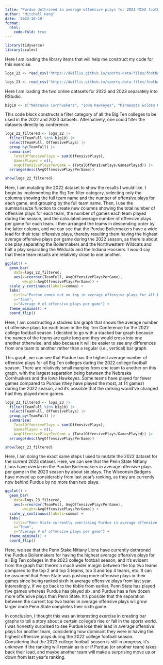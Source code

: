 ```yaml
---
title: "Purdue dethroned in average offensive plays for 2023 NCAA football season"
author: "Mitchell Hang"
date: '2023-10-10'
format: 
  html:
    code-fold: true
---
```


```r
library(tidyverse)
library(scales)
```

Here I am loading the library items that will help me construct my code for this exercise.

```r
logs_22 <- read_csv("https://dwillis.github.io/sports-data-files/footballlogs22.csv")

logs_23 <- read_csv("https://dwillis.github.io/sports-data-files/footballlogs23.csv")
```

Here I am loading the two online datasets for 2022 and 2023 separately into RStudio.

```r
big10 <- c("Nebraska Cornhuskers", "Iowa Hawkeyes", "Minnesota Golden Gophers", "Illinois Fighting Illini", "Northwestern Wildcats", "Wisconsin Badgers", "Indiana Hoosiers", "Purdue Boilermakers", "Ohio State Buckeyes", "Michigan Wolverines", "Michigan State Spartans", "Penn State Nittany Lions", "Rutgers Scarlet Knights", "Maryland Terrapins")
```

This code block constructs a filter category of all the Big Ten colleges to be used in the 2022 and 2023 datasets. Alternatively, one could filter the datasets directly by conference.

```r
logs_22_filtered <- logs_22 |> 
  filter(TeamFull %in% big10) |>
  select(TeamFull, OffensivePlays) |>
  group_by(TeamFull) |>
  summarise(
    TotalOffensivePlays = sum(OffensivePlays),
    GamesPlayed = n(),
    AvgOffensivePlaysPerGame = (TotalOffensivePlays/GamesPlayed)) |>
  arrange(desc(AvgOffensivePlaysPerGame))

show(logs_22_filtered)
```

Here, I am mutating the 2022 dataset to show the results I would like. I begin by implementing the Big Ten filter category, selecting only the columns showing the full team name and the number of offensive plays for each game, and grouping by the full team name. Then, I use the summarise/ze function to create new columns showing the total number of offensive plays for each team, the number of games each team played during the season, and the calculated average number of offensive plays per game for each team. I then arranged the teams in descending order by the latter column, and we can see that the Purdue Boilermakers have a wide lead for their total offensive plays, thereby resulting them having the highest average offensive plays per game during the 2022 season, as there is about one play separating the Boilermakers and the Northwestern Wildcats and half a play separating the Wildcats and the Indiana Hoosiers. I would say that these team results are relatively close to one another.

```r
ggplot() + 
  geom_bar(
    data=logs_22_filtered, 
    aes(x=reorder(TeamFull, AvgOffensivePlaysPerGame),
        weight=AvgOffensivePlaysPerGame)) + 
  scale_y_continuous(labels=comma) + 
  labs(
    title="Purdue comes out on top in average offensive plays for all Big Ten \ncolleges in 2022 college football season", 
    x="Team", 
    y="Average # of offensive plays per game") + 
  theme_minimal() + 
  coord_flip()
```

Here, I am constructing a stacked bar graph that shows the average number of offensive plays for each team in the Big Ten Conference for the 2022 college football season. I decided to go with a stacked bar graph because the names of the teams are quite long and they would cross into one another otherwise, and also because it will be easier to see any differences from one team to another rather than a regular (i.e., vertical) bar graph.

This graph, we can see that Purdue has the highest average number of offensive plays for all Big Ten colleges during the 2022 college football season. There are relatively small margins from one team to another on this graph, with the largest separation being between the Nebraska Cornhuskers and the Iowa Hawkeyes. Some teams have played for fewer games compared to Purdue (they have played the most, at 14 games) during the 2022 season, and it's possible that the ranking would've changed had they played more games.

```r
logs_23_filtered <- logs_23 |> 
  filter(TeamFull %in% big10) |>
  select(TeamFull, OffensivePlays) |>
  group_by(TeamFull) |>
  summarise(
    TotalOffensivePlays = sum(OffensivePlays),
    GamesPlayed = n(),
    AvgOffensivePlaysPerGame = (TotalOffensivePlays/GamesPlayed)) |>
  arrange(desc(AvgOffensivePlaysPerGame))

show(logs_23_filtered)
```

Here, I am doing the exact same steps I used to mutate the 2022 dataset for the current 2023 dataset. Here, we can see that the Penn State Nittany Lions have overtaken the Purdue Boilermakers in average offensive plays per game in the 2023 season by about six plays. The Wisconsin Badgers have moved up considerably from last year's ranking, as they are currently now behind Purdue by no more than two plays. 

```r
ggplot() + 
  geom_bar(
    data=logs_23_filtered, 
    aes(x=reorder(TeamFull, AvgOffensivePlaysPerGame),
        weight=AvgOffensivePlaysPerGame)) + 
  scale_y_continuous(labels=comma) + 
  labs(
    title="Penn State currently overtaking Purdue in average offensive plays \nfor all Big Ten colleges in 2023 college football season", 
    x="Team", 
    y="Average # of offensive plays per game") + 
  theme_minimal() + 
  coord_flip()
```

Here, we see that the Penn Stake Nittany Lions have currently dethroned the Purdue Boilermakers for having the highest average offensive plays for all Big Ten colleges in the 2023 college football season, and it's evident from the graph that there's a much wider margin between the top two teams compared to the top 2 and top 3 teams, top 3 and top 4 teams, etc. It can be assumed that Penn State was pushing more offensive plays in their games since being ranked sixth in average offensive plays from last year. Interestingly, if we go back to the tibble from earlier, Penn State has played five games whereas Purdue has played six, and Purdue has a few dozen more offensive plays than Penn State. It's possible that the separation between the current top two teams in average offensive plays wil grow larger once Penn State completes their sixth game.

In conclusion, I thought this was an interesting exercise in creating bar graphs to tell a story about a certain college's rise or fall in the sports world. I was honestly surprised to see Purdue lose their lead in average offensive plays for another team, considering how dominant they were in having the highest offensive plays during the 2022 college football season. Considering that the 2023 college football season is still in progress, it's unknown if the ranking will remain as is or if Purdue (or another team) takes back their lead, and maybe another team will make a surprising move up or down from last year's ranking.